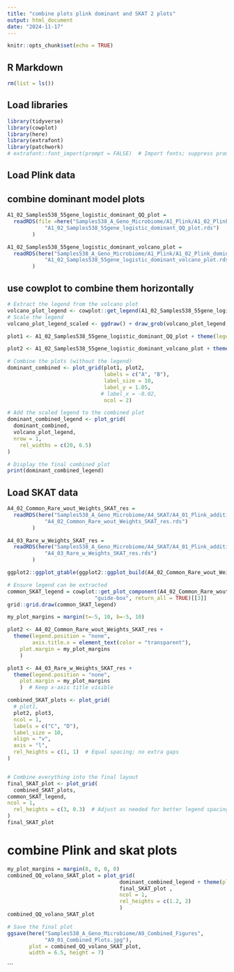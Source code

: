 ```yaml
---
title: "combine plots plink dominant and SKAT 2 plots"
output: html_document
date: "2024-11-17"
---
```


```r
knitr::opts_chunk$set(echo = TRUE)
```

## R Markdown
```r
rm(list = ls())
```


## Load libraries
```r
library(tidyverse)
library(cowplot)
library(here)
library(extrafont)
library(patchwork)
# extrafont::font_import(prompt = FALSE)  # Import fonts; suppress prompts
```


## Load Plink data



## combine dominant  model plots

```r
A1_02_Samples538_55gene_logistic_dominant_QQ_plot = 
  readRDS(file =here("Samples538_A_Geno_Microbiome/A1_Plink/A1_02_Plink_dominant",
            "A1_02_Samples538_55gene_logistic_dominant_QQ_plot.rds")
        )

A1_02_Samples538_55gene_logistic_dominant_volcano_plot =
  readRDS(here("Samples538_A_Geno_Microbiome/A1_Plink/A1_02_Plink_dominant",
            "A1_02_Samples538_55gene_logistic_dominant_volcano_plot.rds")
        )
```



## use cowplot to combine them horizontally



```r

# Extract the legend from the volcano plot
volcano_plot_legend <- cowplot::get_legend(A1_02_Samples538_55gene_logistic_dominant_volcano_plot)
# Scale the legend
volcano_plot_legend_scaled <- ggdraw() + draw_grob(volcano_plot_legend, scale = 0.25)  # Adjust 'scale' to control legend size

plot1 <- A1_02_Samples538_55gene_logistic_dominant_QQ_plot + theme(legend.position = "none")

plot2 <- A1_02_Samples538_55gene_logistic_dominant_volcano_plot + theme(legend.position = "none")

# Combine the plots (without the legend)
dominant_combined <- plot_grid(plot1, plot2,
                               labels = c("A", "B"),
                               label_size = 10,
                               label_y = 1.05,
                              # label_x = -0.02,
                               ncol = 2)

# Add the scaled legend to the combined plot
dominant_combined_legend <- plot_grid(
  dominant_combined,
  volcano_plot_legend,                  
  nrow = 1,                       
    rel_widths = c(20, 6.5)           
)

# Display the final combined plot
print(dominant_combined_legend)


```







## Load SKAT data
```r

A4_02_Common_Rare_wout_Weights_SKAT_res = 
  readRDS(here("Samples538_A_Geno_Microbiome/A4_SKAT/A4_01_Plink_additive",
            "A4_02_Common_Rare_wout_Weights_SKAT_res.rds")
        )

A4_03_Rare_w_Weights_SKAT_res = 
  readRDS(here("Samples538_A_Geno_Microbiome/A4_SKAT/A4_01_Plink_additive",
            "A4_03_Rare_w_Weights_SKAT_res.rds")
        )

```

```r
ggplot2::ggplot_gtable(ggplot2::ggplot_build(A4_02_Common_Rare_wout_Weights_SKAT_res))

# Ensure legend can be extracted
common_SKAT_legend = cowplot::get_plot_component(A4_02_Common_Rare_wout_Weights_SKAT_res,
                            "guide-box", return_all = TRUE)[[3]]
grid::grid.draw(common_SKAT_legend)
```


```r
my_plot_margins = margin(t=-5, 10, b=-5, 10)

plot2 <- A4_02_Common_Rare_wout_Weights_SKAT_res + 
  theme(legend.position = "none",
        axis.title.x = element_text(color = "transparent"),
    plot.margin = my_plot_margins
    )

plot3 <- A4_03_Rare_w_Weights_SKAT_res + 
  theme(legend.position = "none",
    plot.margin = my_plot_margins
    )  # Keep x-axis title visible

combined_SKAT_plots <- plot_grid(
  # plot1,
  plot2, plot3,
  ncol = 1,
  labels = c("C", "D"),
  label_size = 10,
  align = "v",
  axis = "l",
  rel_heights = c(1, 1)  # Equal spacing; no extra gaps
)


# Combine everything into the final layout
final_SKAT_plot <- plot_grid(
  combined_SKAT_plots,
common_SKAT_legend,
ncol = 1,
  rel_heights = c(3, 0.3)  # Adjust as needed for better legend spacing
)
final_SKAT_plot
```


# combine Plink and skat plots


```r
my_plot_margins = margin(8, 0, 0, 0)
combined_QQ_volano_SKAT_plot = plot_grid(
                                    dominant_combined_legend + theme(plot.margin = my_plot_margins),
                                    final_SKAT_plot ,
                                    ncol = 1,
                                    rel_heights = c(1.2, 2)
                                    )
combined_QQ_volano_SKAT_plot

# Save the final plot
ggsave(here("Samples538_A_Geno_Microbiome/A9_Combined_Figures",
            "A9_01_Combined_Plots.jpg"),
       plot = combined_QQ_volano_SKAT_plot,
       width = 6.5, height = 7)

```
```


